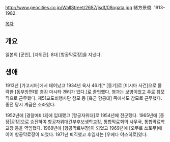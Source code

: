 http://www.geocities.co.jp/WallStreet/2687/jsdf/08ogata.jpg
緒方景俊. 1913-1982.

[[목차]]
== 개요 ==
일본의 [군인], [자위관]. 8대 [항공막료장]을 지냈다.
== 생애 ==
1913년 [가고시마]에서 태어났고 1934년 육사 46기[* [동기]로 [미시마 사건]으로 몰락한 [동부방면대] 총감 마시타 겐리가 있다.]로 졸업했다. 병과는 보병이었고 주로 참모직으로 근무했다. 제51교도비행사단 참모 등 [육군 항공대] 쪽에서도 참모로 근무했다. 종전 당시 계급은 소좌였다.

1952년에 [경찰예비대]에 입대했고 [항공자위대]로 1954년에 전군했다. 1965년에 [중장|공장]으로 승진하여 항공자위대간부후보생학교장, 통합막료회의 사무국, 통합막료학교장 등을 역임했다. 1968년에 [항공막료부장]이 되었고 1969년에 [오무로 쓰토무]에 이어 항공막료장이 되었다. 1971년 퇴직했고 후임자는 [우에다 야스히로]였다.
